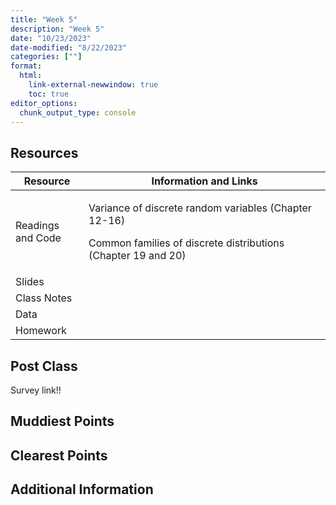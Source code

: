 ```yaml
---
title: "Week 5"
description: "Week 5"
date: "10/23/2023"
date-modified: "8/22/2023"
categories: [""]
format: 
  html:
    link-external-newwindow: true
    toc: true
editor_options: 
  chunk_output_type: console
---
```


## Resources

+-------------------+---------------------------------------------------------------+
| Resource          | Information and Links                                         |
+===================+===============================================================+
| Readings and Code | Variance of discrete random variables (Chapter 12-16)         |
|                   |                                                               |
|                   | Common families of discrete distributions (Chapter 19 and 20) |
+-------------------+---------------------------------------------------------------+
| Slides            |                                                               |
+-------------------+---------------------------------------------------------------+
| Class Notes       |                                                               |
+-------------------+---------------------------------------------------------------+
| Data              |                                                               |
+-------------------+---------------------------------------------------------------+
| Homework          |                                                               |
+-------------------+---------------------------------------------------------------+

## Post Class

Survey link!!

## Muddiest Points

## Clearest Points

## Additional Information
